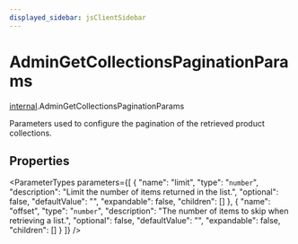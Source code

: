 ```yaml
---
displayed_sidebar: jsClientSidebar
---
```



# AdminGetCollectionsPaginationParams

[internal](../../modules/internal.mdx).AdminGetCollectionsPaginationParams

Parameters used to configure the pagination of the retrieved product collections.

## Properties

<ParameterTypes parameters={[
  {
    "name": "limit",
    "type": "`number`",
    "description": "Limit the number of items returned in the list.",
    "optional": false,
    "defaultValue": "",
    "expandable": false,
    "children": []
  },
  {
    "name": "offset",
    "type": "`number`",
    "description": "The number of items to skip when retrieving a list.",
    "optional": false,
    "defaultValue": "",
    "expandable": false,
    "children": []
  }
]} />
